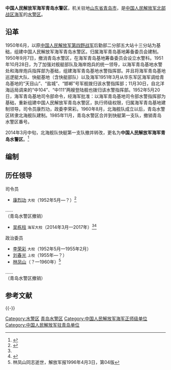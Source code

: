 {{Infobox Military Unit
|unit_name = 中国人民解放军海军青岛水警区
|image = [[File:Naval_Ensign_of_the_People's_Republic_of_China.svg|120px]]
|caption = [[中国人民解放军军旗|中国人民解放军海军军旗]]
|dates = 2014年至今
|country = {{PRC}}
|軍種 = [[海军|海军]]
|type =
|role = 
|size = 
|current_commander_label = [[司令员|司令员]]
|current_commander  =  <small>海军大校</small>
|ceremonial_chief_label = [[政治委员|政治委员]]
|ceremonial_chief =  <small>海军大校</small>
|command_structure = [[中国人民解放军北部战区海军|中国人民解放军北部战区海军]]机关
|branch = [[中国人民解放军海军|中国人民解放军海军]]
|garrison = [[山东省|山东省]][[青岛市|青岛市]]
|nickname = 
|colors = {{color box|#000080}}{{color box|#FFFFFF}} [[藏青色|藏青色]]与[[白色|白色]]
|motto = 
|equipment =
|march = 《[[人民海军向前进|人民海军向前进]]》
|patron =
|notable_commanders = 
|battles = 
|identification_symbol =
|identification_symbol_label = 臂章
}}

'''中国人民解放军海军青岛水警区'''，机关驻地[[山东省|山东省]][[青岛市|青岛市]]，是[[中国人民解放军北部战区海军|中国人民解放军北部战区海军]]的[[水警区|水警区]]。

== 沿革 ==
1950年6月，以原[[中国人民解放军第四野战军|中国人民解放军第四野战军]]后勤部二分部五大站十三分站为基础，组建中国人民解放军海军青岛水警区。归属海军青岛基地筹备委员会建制。1950年9月7日，撤消青岛水警区，在海军青岛基地筹备委员会设立水警科。1951年10月28日，为了加强对舰艇部队及海岸炮兵的统一领导，以海军青岛基地水警处和海岸炮兵指挥部为基础，组建海军青岛基地水警指挥部。并且将海军青岛基地巡逻艇大队、快艇基地（含快艇部队）以及海军1951年3月从华东军区海军调给青岛基地的“天目山”、“盐城”、“邯郸”号军舰拨归该水警指挥部；11月30日，自北洋海运局调来的“中104”、“中111”两艘登陆舰也拨归该水警指挥部。1952年5月20日，海军青岛基地司令部命令，经海军批准：以海军青岛基地司令部水警指挥部为基础，重新组建中国人民解放军青岛水警区，执行师级权限，归属海军青岛基地建制领导。司令员康烈功，政委李荣彩。1960年8月，北海舰队成立以后，青岛水警区转隶北海舰队建制。1985年11月，青岛水警区合并到快艇第一支队，撤销青岛水警区番号。

2014年3月中旬，北海舰队快艇第一支队撤并转改，更名为'''中国人民解放军海军青岛水警区'''。<ref name=zxw>{{Cite web |url = http://www.chinanews.com/hb/2014/04-22/6089724.shtml |title = 港报：中国海军改革举措凸显强军战略方向 |author =  |date = 2014-04-22 |publisher = 中国新闻网 |language =  |accessdate =  |quote =  |archive-date = 2020-11-05 |archive-url = https://web.archive.org/web/20201105090033/http://www.chinanews.com/hb/2014/04-22/6089724.shtml |dead-url = no }}</ref>

==编制==

==历任领导==
{{col-begin}}
{{col-2}}
;司令员
*[[康烈功|康烈功]] <small>大校</small>（1952年5月—？）<ref>{{Cite web|url =http://www.ah.xinhuanet.com/jg60nahp/2009-07/20/content_17149720.htm|title =康烈功|author =|date =2009-07-20|publisher =新华网|language =|accessdate =|quote =|deadurl =yes|archiveurl =https://archive.is/20170107182102/http://www.ah.xinhuanet.com/jg60nahp/2009-07/20/content_17149720.htm|archivedate =2017-01-07}}</ref>
……<br>
（青岛水警区撤销）
*[[吴栋柱|吴栋柱]] <small>海军大校</small>（2014年3月—2017年）<ref name=zxw/><ref>{{Cite web|url =  http://www.thepaper.cn/newsDetail_forward_1728164|title =  原青岛水警区司令员吴栋柱调任北部战区海军副参谋长|author =  |date =  2017-07-08|publisher =  澎湃新闻|language =  |accessdate =  |quote =  |archive-date =  2020-11-05|archive-url =  https://web.archive.org/web/20201105062652/http://www.thepaper.cn/newsDetail_forward_1728164|dead-url =  no}}</ref>

{{col-2}}
;政治委员
*[[李荣彩|李荣彩]] <small>大校</small>（1952年5月—1955年2月）
*[[刘春光|刘春光]] <small>上校</small>（1955年—？）
*[[林凤山|林凤山]]（？—1960年）<ref>林凤山同志逝世，解放军报1996年4月3日，第04版</ref>
……<br>
（青岛水警区撤销）

{{col-end}}

== 参考文献 ==
{{Reflist}}

{{-}}
{{中国人民解放军海军}}

[[Category:水警区|Category:水警区]]
[[Category:青岛水警区|]]
[[Category:中国人民解放军海军正师级单位|Category:中国人民解放军海军正师级单位]]
[[Category:中国人民解放军驻青岛单位|Category:中国人民解放军驻青岛单位]]